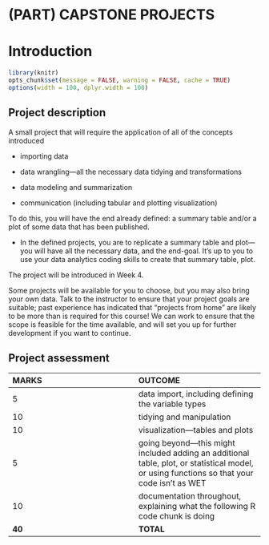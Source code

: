 # (PART) CAPSTONE PROJECTS {-} 

<!-- 
This file by Martin Monkman 
is licensed under a Creative Commons Attribution 4.0 International License
https://creativecommons.org/licenses/by/4.0/  
-->


# Introduction {#capstone-intro}


```r
library(knitr)
opts_chunk$set(message = FALSE, warning = FALSE, cache = TRUE)
options(width = 100, dplyr.width = 100)

```

## Project description

A small project that will require the application of all of the concepts introduced

- importing data
  
- data wrangling—all the necessary data tidying and transformations
  
- data modeling and summarization
  
- communication (including tabular and plotting visualization)

To do this, you will have the end already defined: a summary table and/or a plot of some data that has been published.

* In the defined projects, you are to replicate a summary table and plot—you will have all the necessary data, and the end-goal. It's up to you to use your data analytics coding skills to create that summary table, plot.


The project will be introduced in Week 4.

Some projects will be available for you to choose, but you may also bring your own data. Talk to the instructor to ensure that your project goals are suitable; past experience has indicated that "projects from home" are likely to be more than is required for this course! We can work to ensure that the scope is feasible for the time available, and will set you up for further development if you want to continue.



## Project assessment

| **MARKS** | **OUTCOME** |
| :-- | :-- |
| 5 | data import, including defining the variable types |
| 10 | tidying and manipulation |
| 10 | visualization—tables and plots |
| 5 | going beyond—this might included adding an additional table, plot, or statistical model, or using functions so that your code isn't as WET |
| 10 | documentation throughout, explaining what the following R code chunk is doing
| **40** | **TOTAL** |

